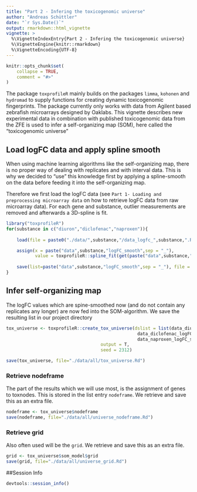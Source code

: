 ```yaml
---
title: "Part 2 - Infering the toxicogenomic universe"
author: "Andreas Schüttler"
date: "`r Sys.Date()`"
output: rmarkdown::html_vignette
vignette: >
  %\VignetteIndexEntry{Part 2 - Infering the toxicogenomic universe}
  %\VignetteEngine{knitr::rmarkdown}
  %\VignetteEncoding{UTF-8}
---
```


```r
knitr::opts_chunk$set(
    collapse = TRUE,
    comment = "#>"
)
```

The package `toxprofileR` mainly builds on the packages `limma`, `kohonen` and `hydromad` to supply functions for creating dynamic toxicogenomic fingerprints. The package currently only works with data from Agilent based zebrafish microarrays designed by Oaklabs.
This vignette describes new experimental data in combination with published toxicogenomic data from the ZFE is used to infer a self-organizing map (SOM), here called the "toxicogenomic universe"

## Load logFC data and apply spline smooth

When using machine learning algorithms like the self-organizing map, there is no proper way of dealing with replicates and with interval data. This is why we decided to "use" this knowledge first by applying a spline-smooth on the data before feeding it into the self-organizing map.

Therefore we first load the logFC data (see `Part 1- Loading and preprocessing microarray data` on how to retrieve logFC data from raw microarray data). For each gene and substance, outlier measurements are removed and afterwards a 3D-spline is fit.

```r
library("toxprofileR")
for(substance in c("diuron","diclofenac","naproxen")){
    
    load(file = paste0("./data/",substance,"/data_logfc_",substance,".Rd"))

    assign(x = paste("data",substance,"logFC_smooth",sep = "_"),
           value = toxprofileR::spline_fit(get(paste("data",substance,"logFC",sep = "_"))))
    
    save(list=paste("data",substance,"logFC_smooth",sep = "_"), file = paste0("./data/",substance,"/data_logfc_smooth",substance,".Rd"))
}
```

## Infer self-organizing map

The logFC values which are spine-smoothed now (and do not contain any replicates any longer) are now fed into the SOM-algorithm. We save the resulting list in our project directory

```r

tox_universe <- toxprofileR::create_tox_universe(dslist = list(data_diuron_logFC_smooth,
                                                  data_diclofenac_logFC_smooth,
                                                  data_naproxen_logFC_smooth),
                                    output = T,
                                    seed = 2312)

save(tox_universe, file="./data/all/tox_universe.Rd")
```

### Retrieve nodeframe

The part of the results which we will use most, is the assignment of genes to toxnodes. This is stored in the list entry `nodeframe`. We retrieve and save this as an extra file.

```r
nodeframe <- tox_universe$nodeframe
save(nodeframe, file="./data/all/universe_nodeframe.Rd")
```

### Retrieve grid

Also often used will be the `grid`. We retrieve and save this as an extra file.

```r
grid <- tox_universe$som_model$grid
save(grid, file="./data/all/universe_grid.Rd")
```

##Session Info
```r
devtools::session_info()
```
